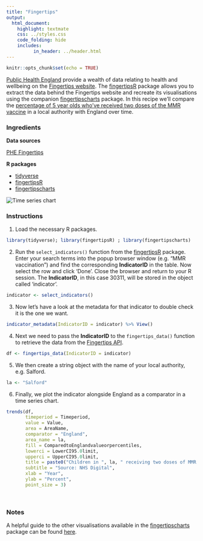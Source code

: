 ```yaml
---
title: "Fingertips"
output:
  html_document:
    highlight: textmate
    css: ../styles.css
    code_folding: hide
    includes:
          in_header: ../header.html
---
```


```r
knitr::opts_chunk$set(echo = TRUE)
```

<a href="https://www.gov.uk/government/organisations/public-health-england" target="_blank">Public Health England</a>
 provide a wealth of data relating to health and wellbeing on the <a href="https://fingertips.phe.org.uk" target="_blank">Fingertips website</a>. The <a href="https://cran.r-project.org/web/packages/fingertipsR/index.html" target="_blank">fingertipsR</a> package allows you to extract the data behind the Fingertips website and recreate its visualisations using the companion <a href="https://cran.r-project.org/web/packages/fingertipscharts/index.html" target="_blank">fingertipscharts</a> package. In this recipe we'll compare the <a href="https://fingertips.phe.org.uk/search/30311" target="_blank">percentage of 5 year olds who've received two doses of the MMR vaccine</a> in a local authority with England over time.
 
<h3>Ingredients</h3>  
<div class = "row">

<div class = "col-md-4">
<strong>Data sources</strong>
<p><a href="https://fingertips.phe.org.uk/" target="_blank">PHE Fingertips</a></p>
</div>

<div class = "col-md-4">
<strong>R packages</strong>
<ul>
  <li><a href="https://cran.r-project.org/web/packages/tidyverse/index.html" target="_blank">tidyverse</a></li>
  <li><a href="https://cran.r-project.org/web/packages/fingertipsR/index.html" target="_blank">fingertipsR</a></li>
  <li><a href="https://cran.r-project.org/web/packages/fingertipscharts/index.html" target="_blank">fingertipscharts</a></li>
</ul>
</div>

<div class = "col-md-4">
<img src="img/fingertips.png" alt="Time series chart">
</div>
</div>

<!-- Add each step of the recipe -->
### Instructions

<!-- Load the R packages first -->
1. Load the necessary R packages.
```r
library(tidyverse); library(fingertipsR) ; library(fingertipscharts)
```

2. Run the `select_indicators()` function from the <a href="https://cran.r-project.org/web/packages/fingertipsR/index.html" target="_blank">fingertipsR</a> package. Enter your search terms into the popup browser window (e.g. "MMR vaccination") and find the corresponding **IndicatorID** in the table. Now select the row and click 'Done'. Close the browser and return to your R session. The **IndicatorID**, in this case 30311, will be stored in the object called 'indicator'.
```r
indicator <- select_indicators()
```

3. Now let's have a look at the metadata for that indicator to double check it is the one we want.
```r
indicator_metadata(IndicatorID = indicator) %>% View()
```

4. Next we need to pass the **IndicatorID** to the `fingertips_data()` function to retrieve the data from the <a href="https://fingertips.phe.org.uk/api" target="_blank">Fingertips API</a>.

```r
df <- fingertips_data(IndicatorID = indicator)
```

5. We then create a string object with the name of your local authority, e.g. Salford.
```r
la <- "Salford"
```

6. Finally, we plot the indicator alongside England as a comparator in a time series chart.
```r
trends(df,
       timeperiod = Timeperiod,
       value = Value,
       area = AreaName,
       comparator = "England",
       area_name = la,
       fill = ComparedtoEnglandvalueorpercentiles,
       lowerci = LowerCI95.0limit,
       upperci = UpperCI95.0limit,
       title = paste0("Children in ", la, " receiving two doses of MMR by age 5"),
       subtitle = "Source: NHS Digital",
       xlab = "Year",
       ylab = "Percent",
       point_size = 3)
```

<br />

### Notes

A helpful guide to the other visualisations available in the <a href="https://cran.r-project.org/web/packages/fingertipscharts/index.html" target="_blank">fingertipscharts</a> package can be found <a href="https://cran.r-project.org/web/packages/fingertipscharts/vignettes/quick_charts.html" target="_blank">here</a>.
<br />
<br />